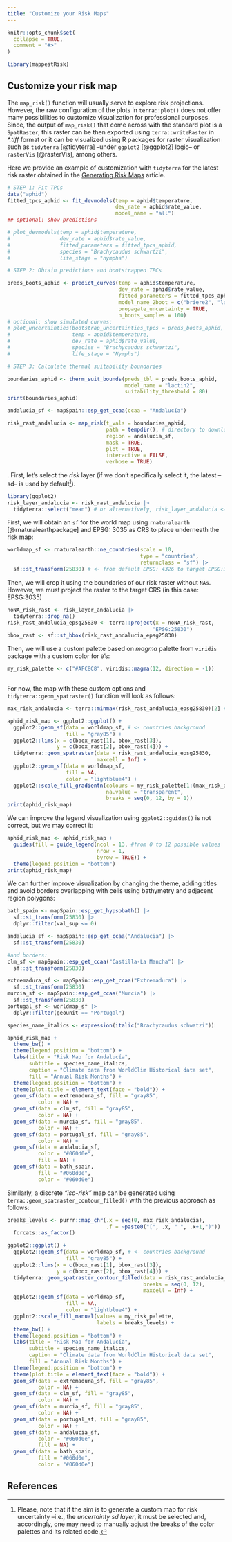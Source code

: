```yaml
---
title: "Customize your Risk Maps"
---
```


```r
knitr::opts_chunk$set(
  collapse = TRUE,
  comment = "#>"
)
```

```r
library(mappestRisk)
```

## Customize your risk map

The `map_risk()` function will usually serve to explore risk projections. However, the raw configuration of the plots in `terra::plot()` does not offer many possibilities to customize visualization for professional purposes. Since, the output of `map_risk()` that come across with the standard plot is a `SpatRaster`, this raster can be then exported using `terra::writeRaster` in *\*.tiff* format or it can be visualized using R packages for raster visualization such as `tidyterra` [@tidyterra] –under `ggplot2` [@ggplot2] logic– or `rasterVis` [@rasterVis], among others.

Here we provide an example of customization with `tidyterra` for the latest risk raster obtained in the [Generating Risk Maps](articles/generate-risk-maps.html) article.

```r

# STEP 1: Fit TPCs
data("aphid")
fitted_tpcs_aphid <- fit_devmodels(temp = aphid$temperature,
                                   dev_rate = aphid$rate_value,
                                   model_name = "all")
## optional: show predictions

# plot_devmodels(temp = aphid$temperature,
#                dev_rate = aphid$rate_value,
#                fitted_parameters = fitted_tpcs_aphid,
#                species = "Brachycaudus schwartzi",
#                life_stage = "nymphs")

# STEP 2: Obtain predictions and bootstrapped TPCs

preds_boots_aphid <- predict_curves(temp = aphid$temperature,          
                                    dev_rate = aphid$rate_value,
                                    fitted_parameters = fitted_tpcs_aphid,
                                    model_name_2boot = c("briere2", "lactin2"),
                                    propagate_uncertainty = TRUE,
                                    n_boots_samples = 100)
# optional: show simulated curves:
# plot_uncertainties(bootstrap_uncertainties_tpcs = preds_boots_aphid,
#                    temp = aphid$temperature,
#                    dev_rate = aphid$rate_value,
#                    species = "Brachycaudus schwartzi",
#                    life_stage = "Nymphs")

# STEP 3: Calculate thermal suitability boundaries

boundaries_aphid <- therm_suit_bounds(preds_tbl = preds_boots_aphid,       
                                      model_name = "lactin2",        
                                      suitability_threshold = 80) 
print(boundaries_aphid)

andalucia_sf <- mapSpain::esp_get_ccaa(ccaa = "Andalucía")

risk_rast_andalucia <- map_risk(t_vals = boundaries_aphid, 
                                path = tempdir(), # directory to download data 
                                region = andalucia_sf,    
                                mask = TRUE,
                                plot = TRUE,
                                interactive = FALSE,
                                verbose = TRUE)
```

. First, let's select the *risk* layer (if we don't specifically select it, the latest –sd– is used by default[^1]).

[^1]: Please, note that if the aim is to generate a custom map for risk uncertainty –i.e., the *uncertainty sd layer*, it must be selected and, accordingly, one may need to manually adjust the breaks of the color palettes and its related code.

```r
library(ggplot2)
risk_layer_andalucia <- risk_rast_andalucia |> 
  tidyterra::select("mean") # or alternatively, risk_layer_andalucia <- risk_rast_andalucia["mean"]
```

First, we will obtain an `sf` for the world map using `rnaturalearth` [@rnaturalearthpackage] and EPSG: 3035 as CRS to place underneath the risk map:

```r
worldmap_sf <- rnaturalearth::ne_countries(scale = 10,
                                           type = "countries",
                                           returnclass = "sf") |>
  sf::st_transform(25830) # <- from default EPSG: 4326 to target EPSG:3035
```

Then, we will crop it using the boundaries of our risk raster without `NAs`. However, we must project the raster to the target CRS (in this case: EPSG:3035)

```r
noNA_risk_rast <- risk_layer_andalucia |> 
  tidyterra::drop_na()
risk_rast_andalucia_epsg25830 <- terra::project(x = noNA_risk_rast,
                                               "EPSG:25830")
bbox_rast <- sf::st_bbox(risk_rast_andalucia_epsg25830)
```

Then, we will use a custom palette based on *magma* palette from `viridis` package with a custom color for `0`'s:

```r
my_risk_palette <- c("#AFC8C8", viridis::magma(12, direction = -1))
                      
```

For now, the map with these custom options and `tidyterra::geom_spatraster()` function will look as follows:

```r
max_risk_andalucia <- terra::minmax(risk_rast_andalucia_epsg25830)[2] # for manual scale fill visualization 

aphid_risk_map <- ggplot2::ggplot() +
  ggplot2::geom_sf(data = worldmap_sf, # <- countries background
                   fill = "gray85") +
  ggplot2::lims(x = c(bbox_rast[1], bbox_rast[3]),
                y = c(bbox_rast[2], bbox_rast[4])) +
  tidyterra::geom_spatraster(data = risk_rast_andalucia_epsg25830, 
                             maxcell = Inf) +
  ggplot2::geom_sf(data = worldmap_sf,
                   fill = NA,
                   color = "lightblue4") +
  ggplot2::scale_fill_gradientn(colours = my_risk_palette[1:(max_risk_andalucia + 1)], # to preserve the scales
                                na.value = "transparent",
                                breaks = seq(0, 12, by = 1))
print(aphid_risk_map)
```

We can improve the legend visualization using `ggplot2::guides()` is not correct, but we may correct it:

```r
aphid_risk_map <- aphid_risk_map +
  guides(fill = guide_legend(ncol = 13, #from 0 to 12 possible values
                             nrow = 1, 
                             byrow = TRUE)) +
  theme(legend.position = "bottom")
print(aphid_risk_map)
```

We can further improve visualization by changing the theme, adding titles and avoid borders overlapping with cells using bathymetry and adjacent region polygons:

```r
bath_spain <- mapSpain::esp_get_hypsobath() |> 
  sf::st_transform(25830) |> 
  dplyr::filter(val_sup <= 0)

andalucia_sf <- mapSpain::esp_get_ccaa("Andalucia") |> 
  sf::st_transform(25830)

#and borders:
clm_sf <- mapSpain::esp_get_ccaa("Castilla-La Mancha") |> 
  sf::st_transform(25830)

extremadura_sf <- mapSpain::esp_get_ccaa("Extremadura") |> 
  sf::st_transform(25830)
murcia_sf <- mapSpain::esp_get_ccaa("Murcia") |> 
  sf::st_transform(25830)
portugal_sf <- worldmap_sf |> 
  dplyr::filter(geounit == "Portugal")

species_name_italics <- expression(italic("Brachycaudus schwatzi"))

aphid_risk_map +
  theme_bw() +
  theme(legend.position = "bottom") +
  labs(title = "Risk Map for Andalucía",
       subtitle = species_name_italics,
       caption = "Climate data from WorldClim Historical data set",
       fill = "Annual Risk Months") +
  theme(legend.position = "bottom") +
  theme(plot.title = element_text(face = "bold")) +
  geom_sf(data = extremadura_sf, fill = "gray85",
          color = NA) +
  geom_sf(data = clm_sf, fill = "gray85",
          color = NA) +
  geom_sf(data = murcia_sf, fill = "gray85",
          color = NA) +
  geom_sf(data = portugal_sf, fill = "gray85",
          color = NA) +
  geom_sf(data = andalucia_sf, 
          color = "#060d0e",
          fill = NA) +
  geom_sf(data = bath_spain,
          fill = "#060d0e",
          color = "#060d0e")
```

Similarly, a discrete *"iso-risk"* map can be generated using `terra::geom_spatraster_contour_filled()` with the previous approach as follows:

```r
breaks_levels <- purrr::map_chr(.x = seq(0, max_risk_andalucia),
                                .f = ~paste0("[", .x, " ", .x+1,")")) |> 
  forcats::as_factor()

ggplot2::ggplot() +
  ggplot2::geom_sf(data = worldmap_sf, # <- countries background
                   fill = "gray85") +
  ggplot2::lims(x = c(bbox_rast[1], bbox_rast[3]),
                y = c(bbox_rast[2], bbox_rast[4])) +
  tidyterra::geom_spatraster_contour_filled(data = risk_rast_andalucia_epsg25830,
                                            breaks = seq(0, 12),
                                            maxcell = Inf) +
  ggplot2::geom_sf(data = worldmap_sf,
                   fill = NA,
                   color = "lightblue4") +
  ggplot2::scale_fill_manual(values = my_risk_palette,
                             labels = breaks_levels) +
  theme_bw() +
  theme(legend.position = "bottom") +
  labs(title = "Risk Map for Andalucía",
       subtitle = species_name_italics,
       caption = "Climate data from WorldClim Historical data set",
       fill = "Annual Risk Months") +
  theme(legend.position = "bottom") +
  theme(plot.title = element_text(face = "bold")) +
  geom_sf(data = extremadura_sf, fill = "gray85",
          color = NA) +
  geom_sf(data = clm_sf, fill = "gray85",
          color = NA) +
  geom_sf(data = murcia_sf, fill = "gray85",
          color = NA) +
  geom_sf(data = portugal_sf, fill = "gray85",
          color = NA) +
  geom_sf(data = andalucia_sf, 
          color = "#060d0e",
          fill = NA) +
  geom_sf(data = bath_spain,
          fill = "#060d0e",
          color = "#060d0e")
```

## References
